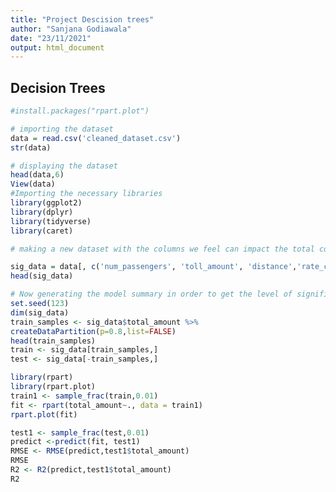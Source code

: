 ---
title: "Project Descision trees"
author: "Sanjana Godiawala"
date: "23/11/2021"
output: html_document
---
## Decision Trees
```{r}
#install.packages("rpart.plot")

```

```{r}
# importing the dataset
data = read.csv('cleaned_dataset.csv')
str(data)
``` 

```{r}
# displaying the dataset
head(data,6)
View(data)
#Importing the necessary libraries
library(ggplot2)
library(dplyr)
library(tidyverse)
library(caret)
```

```{r}
# making a new dataset with the columns we feel can impact the total cost

sig_data = data[, c('num_passengers', 'toll_amount', 'distance','rate_code','Duration','total_amount')]
head(sig_data)

# Now generating the model summary in order to get the level of significance
set.seed(123)
dim(sig_data)
train_samples <- sig_data$total_amount %>%
createDataPartition(p=0.8,list=FALSE)
head(train_samples)
train <- sig_data[train_samples,]
test <- sig_data[-train_samples,]
```

```{r}
library(rpart)
library(rpart.plot)
train1 <- sample_frac(train,0.01)
fit <- rpart(total_amount~., data = train1)
rpart.plot(fit)

```

```{r}
test1 <- sample_frac(test,0.01)
predict <-predict(fit, test1)
RMSE <- RMSE(predict,test1$total_amount)
RMSE
R2 <- R2(predict,test1$total_amount)
R2
```
